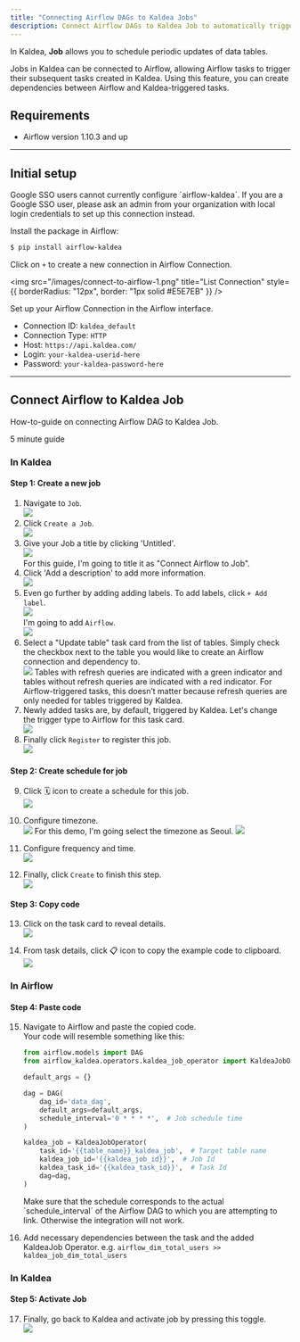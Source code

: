 ```yaml
---
title: "Connecting Airflow DAGs to Kaldea Jobs"
description: Connect Airflow DAGs to Kaldea Job to automatically trigger tasks in Kaldea after an upstream transformation in Airflow is complete.
---
```


In Kaldea, **Job** allows you to schedule periodic updates of data tables.

Jobs in Kaldea can be connected to Airflow, allowing Airflow tasks to trigger their subsequent tasks created in Kaldea. Using this feature, you can create dependencies between Airflow and Kaldea-triggered tasks.

## Requirements

- Airflow version 1.10.3 and up

---

## Initial setup

<Info>
  Google SSO users cannot currently configure `airflow-kaldea`. If you are a
  Google SSO user, please ask an admin from your organization with local login
  credentials to set up this connection instead.
</Info>

Install the package in Airflow:

```bash
$ pip install airflow-kaldea
```

Click on `+` to create a new connection in Airflow Connection.

<img
  src="/images/connect-to-airflow-1.png"
  title="List Connection"
  style={{ borderRadius: "12px", border: "1px solid #E5E7EB" }}
/>

Set up your Airflow Connection in the Airflow interface.

- Connection ID: `kaldea_default`
- Connection Type: `HTTP`
- Host: `https://api.kaldea.com/`
- Login: `your-kaldea-userid-here`
- Password: `your-kaldea-password-here`

---

## Connect Airflow to Kaldea Job

How-to-guide on connecting Airflow DAG to Kaldea Job.

<Info>5 minute guide</Info>

### In Kaldea

#### Step 1: Create a new job

1. Navigate to `Job`. <br />![](https://ajeuwbhvhr.cloudimg.io/colony-recorder.s3.amazonaws.com/files/2023-02-15/ca5011fc-79d6-4152-bd67-84ca008ac14e/ascreenshot.jpeg?tl_px=0,188&br_px=1493,1028&sharp=0.8&width=560&wat_scale=50&wat=1&wat_opacity=0.7&wat_gravity=northwest&wat_url=https://colony-labs-public.s3.us-east-2.amazonaws.com/images/watermarks/watermark_default.png&wat_pad=19,139)
2. Click `Create a Job`. <br />![](https://ajeuwbhvhr.cloudimg.io/colony-recorder.s3.amazonaws.com/files/2023-02-14/b8f73d65-08ac-4fd7-ad64-6ee1fd0ad74b/user_cropped_screenshot.jpeg?tl_px=1889,0&br_px=3382,840&sharp=0.8&width=560&wat_scale=50&wat=1&wat_opacity=0.7&wat_gravity=northwest&wat_url=https://colony-labs-public.s3.us-east-2.amazonaws.com/images/watermarks/watermark_default.png&wat_pad=470,126)
3. Give your Job a title by clicking 'Untitled'.<br />![](https://ajeuwbhvhr.cloudimg.io/colony-recorder.s3.amazonaws.com/files/2023-02-14/bac35801-bfef-48cc-af58-d5aa791227d4/ascreenshot.jpeg?tl_px=0,0&br_px=1493,840&sharp=0.8&width=560&wat_scale=50&wat=1&wat_opacity=0.7&wat_gravity=northwest&wat_url=https://colony-labs-public.s3.us-east-2.amazonaws.com/images/watermarks/watermark_default.png&wat_pad=141,121)<br />For this guide, I'm going to title it as "Connect Airflow to Job".
4. Click 'Add a description' to add more information.<br />![](https://ajeuwbhvhr.cloudimg.io/colony-recorder.s3.amazonaws.com/files/2023-02-14/7a966b7d-61cd-4fcf-b593-7acf0f97304b/ascreenshot.jpeg?tl_px=0,12&br_px=1493,852&sharp=0.8&width=560&wat_scale=50&wat=1&wat_opacity=0.7&wat_gravity=northwest&wat_url=https://colony-labs-public.s3.us-east-2.amazonaws.com/images/watermarks/watermark_default.png&wat_pad=161,139)
5. Even go further by adding adding labels. To add labels, click `+ Add label`.<br />![](https://ajeuwbhvhr.cloudimg.io/colony-recorder.s3.amazonaws.com/files/2023-02-14/1e61bbf1-3092-437c-b295-6f18f33c51a5/ascreenshot.jpeg?tl_px=0,80&br_px=1493,920&sharp=0.8&width=560&wat_scale=50&wat=1&wat_opacity=0.7&wat_gravity=northwest&wat_url=https://colony-labs-public.s3.us-east-2.amazonaws.com/images/watermarks/watermark_default.png&wat_pad=133,139)<br />I'm going to add `Airflow`.<br />![](https://ajeuwbhvhr.cloudimg.io/colony-recorder.s3.amazonaws.com/files/2023-02-14/7103c46d-23d1-4dd1-be9e-c64b02d4c53a/ascreenshot.jpeg?tl_px=91,280&br_px=1584,1120&sharp=0.8&width=560&wat_scale=50&wat=1&wat_opacity=0.7&wat_gravity=northwest&wat_url=https://colony-labs-public.s3.us-east-2.amazonaws.com/images/watermarks/watermark_default.png&wat_pad=262,139)
6. Select a "Update table" task card from the list of tables. Simply check the checkbox next to the table you would like to create an Airflow connection and dependency to.<br />
   ![](https://ajeuwbhvhr.cloudimg.io/colony-recorder.s3.amazonaws.com/files/2023-02-14/7fb65cd0-d4f7-4cf0-895b-6e095ab779c8/ascreenshot.jpeg?tl_px=2090,550&br_px=3583,1390&sharp=0.8&width=560&wat_scale=50&wat=1&wat_opacity=0.7&wat_gravity=northwest&wat_url=https://colony-labs-public.s3.us-east-2.amazonaws.com/images/watermarks/watermark_default.png&wat_pad=340,139)
   <Note>
     Tables with refresh queries are indicated with a green indicator and tables
     without refresh queries are indicated with a red indicator. For
     Airflow-triggered tasks, this doesn’t matter because refresh queries are
     only needed for tables triggered by Kaldea.
   </Note>
7. Newly added tasks are, by default, triggered by Kaldea. Let's change the trigger
   type to Airflow for this task card. <br />![](https://ajeuwbhvhr.cloudimg.io/colony-recorder.s3.amazonaws.com/files/2023-02-14/b731756d-b8aa-48a0-96ff-cd4fd0ff5e7f/ascreenshot.jpeg?tl_px=1269,882&br_px=2762,1722&sharp=0.8&width=560&wat_scale=50&wat=1&wat_opacity=0.7&wat_gravity=northwest&wat_url=https://colony-labs-public.s3.us-east-2.amazonaws.com/images/watermarks/watermark_default.png&wat_pad=262,139)
8. Finally click `Register` to register this job. <br />![](https://ajeuwbhvhr.cloudimg.io/colony-recorder.s3.amazonaws.com/files/2023-02-14/b201f01b-63ce-4964-b58d-316d1647eec6/ascreenshot.jpeg?tl_px=2090,0&br_px=3583,840&sharp=0.8&width=560&wat_scale=50&wat=1&wat_opacity=0.7&wat_gravity=northwest&wat_url=https://colony-labs-public.s3.us-east-2.amazonaws.com/images/watermarks/watermark_default.png&wat_pad=462,67)

#### Step 2: Create schedule for job

9. Click 🗓️ icon to create a schedule for this job. <br />![](https://ajeuwbhvhr.cloudimg.io/colony-recorder.s3.amazonaws.com/files/2023-02-14/66b9bbef-ab61-4e53-a5b5-ec502a0ff95f/ascreenshot.jpeg?tl_px=2090,0&br_px=3583,840&sharp=0.8&width=560&wat_scale=50&wat=1&wat_opacity=0.7&wat_gravity=northwest&wat_url=https://colony-labs-public.s3.us-east-2.amazonaws.com/images/watermarks/watermark_default.png&wat_pad=399,72)
10. Configure timezone. <br />![](https://ajeuwbhvhr.cloudimg.io/colony-recorder.s3.amazonaws.com/files/2023-02-14/8f77430e-d30c-4a6e-9bf5-271feb8c3c6e/ascreenshot.jpeg?tl_px=2090,152&br_px=3583,992&sharp=0.8&width=560&wat_scale=50&wat=1&wat_opacity=0.7&wat_gravity=northwest&wat_url=https://colony-labs-public.s3.us-east-2.amazonaws.com/images/watermarks/watermark_default.png&wat_pad=322,139)
    For this demo, I'm going select the timezone as Seoul.
    ![](https://ajeuwbhvhr.cloudimg.io/colony-recorder.s3.amazonaws.com/files/2023-02-14/79edf416-af0a-4bb7-ae01-6c745f480848/ascreenshot.jpeg?tl_px=2090,622&br_px=3583,1462&sharp=0.8&width=560&wat_scale=50&wat=1&wat_opacity=0.7&wat_gravity=northwest&wat_url=https://colony-labs-public.s3.us-east-2.amazonaws.com/images/watermarks/watermark_default.png&wat_pad=320,139)

11. Configure frequency and time. <br />![](https://ajeuwbhvhr.cloudimg.io/colony-recorder.s3.amazonaws.com/files/2023-02-14/ae206418-474d-4d73-86dd-891dc894aa1d/ascreenshot.jpeg?tl_px=2090,406&br_px=3583,1246&sharp=0.8&width=560&wat_scale=50&wat=1&wat_opacity=0.7&wat_gravity=northwest&wat_url=https://colony-labs-public.s3.us-east-2.amazonaws.com/images/watermarks/watermark_default.png&wat_pad=340,139)

12. Finally, click `Create` to finish this step. <br />![](https://ajeuwbhvhr.cloudimg.io/colony-recorder.s3.amazonaws.com/files/2023-02-14/18d1a9c8-3e0c-41c7-b142-bc2729576c9f/ascreenshot.jpeg?tl_px=2090,790&br_px=3583,1630&sharp=0.8&width=560&wat_scale=50&wat=1&wat_opacity=0.7&wat_gravity=northwest&wat_url=https://colony-labs-public.s3.us-east-2.amazonaws.com/images/watermarks/watermark_default.png&wat_pad=345,139)

#### Step 3: Copy code

13. Click on the task card to reveal details. <br />![](https://ajeuwbhvhr.cloudimg.io/colony-recorder.s3.amazonaws.com/files/2023-02-14/494f7ed0-431f-4038-98a7-9a0082c4645b/ascreenshot.jpeg?tl_px=1611,894&br_px=3104,1734&sharp=0.8&width=560&wat_scale=50&wat=1&wat_opacity=0.7&wat_gravity=northwest&wat_url=https://colony-labs-public.s3.us-east-2.amazonaws.com/images/watermarks/watermark_default.png&wat_pad=262,139)

14. From task details, click 📋 icon to copy the example code to clipboard. <br />![](https://ajeuwbhvhr.cloudimg.io/colony-recorder.s3.amazonaws.com/files/2023-02-14/3dccd746-74f8-409f-b6a0-5239bd4aa3c0/ascreenshot.jpeg?tl_px=2090,622&br_px=3583,1462&sharp=0.8&width=560&wat_scale=50&wat=1&wat_opacity=0.7&wat_gravity=northwest&wat_url=https://colony-labs-public.s3.us-east-2.amazonaws.com/images/watermarks/watermark_default.png&wat_pad=465,139)

### In Airflow

#### Step 4: Paste code

15. Navigate to Airflow and paste the copied code. <br />
    Your code will resemble something like this:

    ```Python Example code
    from airflow.models import DAG
    from airflow_kaldea.operators.kaldea_job_operator import KaldeaJobOperator

    default_args = {}

    dag = DAG(
        dag_id='data_dag',
        default_args=default_args,
        schedule_interval='0 * * * *',  # Job schedule time
    )

    kaldea_job = KaldeaJobOperator(
        task_id='{{table_name}}_kaldea_job',  # Target table name
        kaldea_job_id='{{kaldea_job_id}}',  # Job Id
        kaldea_task_id='{{kaldea_task_id}}',  # Task Id
        dag=dag,
    )
    ```

    <Warning>
      Make sure that the schedule corresponds to the actual `schedule_interval`
      of the Airflow DAG to which you are attempting to link. Otherwise the
      integration will not work.
    </Warning>

16. Add necessary dependencies between the task and the added KaldeaJob Operator.
    e.g. `airflow_dim_total_users >>  kaldea_job_dim_total_users`

### In Kaldea

#### Step 5: Activate Job

17. Finally, go back to Kaldea and activate job by pressing this toggle. <br />![](https://ajeuwbhvhr.cloudimg.io/colony-recorder.s3.amazonaws.com/files/2023-02-15/8a661bb8-acb4-4303-b046-ad1ca72c09df/user_cropped_screenshot.jpeg?tl_px=108,0&br_px=1601,840&sharp=0.8&width=560&wat_scale=50&wat=1&wat_opacity=0.7&wat_gravity=northwest&wat_url=https://colony-labs-public.s3.us-east-2.amazonaws.com/images/watermarks/watermark_default.png&wat_pad=327,37)
